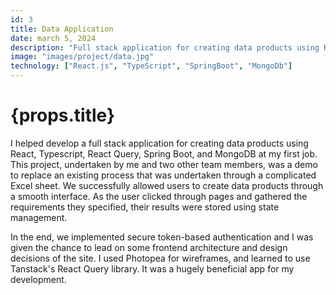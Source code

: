 ---
id: 3
title: Data Application
date: march 5, 2024
description: "Full stack application for creating data products using React, Typescript, React Query, Spring Boot, and MongoDB"
image: "images/project/data.jpg"
technology: ["React.js", "TypeScript", "SpringBoot", "MongoDb"]
---

# {props.title}

I helped develop a full stack application for creating data products using React, Typescript, React Query, Spring Boot, and MongoDB at my first job. This project, undertaken by me and two other team members, was a demo to replace an existing process that was undertaken through a complicated Excel sheet. We successfully allowed users to create data products through a smooth interface. As the user clicked through pages and gathered the requirements they specified, their results were stored using state management.

In the end, we implemented secure token-based authentication and I was given the chance to lead on some frontend architecture and design decisions of the site. I used Photopea for wireframes, and learned to use Tanstack's React Query library. It was a hugely beneficial app for my development.
